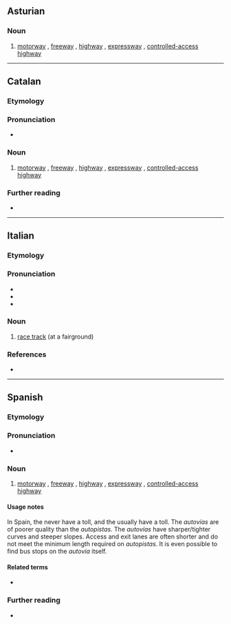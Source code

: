 ==Asturian==
{{wikipedia|lang=ast}}

===Noun===
{{ast-noun|f|autopistes}}

# [[motorway]] {{q|Britain, Ireland, New Zealand}}, [[freeway]] {{q|Australia, Canada, US}}, [[highway]] {{q|parts of the US}}, [[expressway]] {{q|parts of Canada, parts of the US}}, [[controlled-access highway]]

----

==Catalan==

===Etymology===
{{com|ca|auto|pista}}

===Pronunciation===
* {{ca-IPA}}

===Noun===
{{ca-noun|f}}

# [[motorway]] {{q|Britain, Ireland, New Zealand}}, [[freeway]] {{q|Australia, Canada, US}}, [[highway]] {{q|parts of the US}}, [[expressway]] {{q|parts of Canada, parts of the US}}, [[controlled-access highway]]

===Further reading===
* {{R:IEC2}}

{{c|ca|Roads}}

----

==Italian==

===Etymology===
{{prefix|it|auto|id1=car|pista}}

===Pronunciation===
* {{IPA|it|/au̯.toˈpis.ta/|[ˌäu̯t̪oˈpis̪t̪ä]}}
* {{rhymes|it|ista}}
* {{hyph|it|au|to|pì|sta}}

===Noun===
{{it-noun|f}}

# [[race track]] (at a fairground)

===References===
* {{R:it:Trec}}

----

==Spanish==
{{wikipedia|lang=es}}

===Etymology===
{{af|es|auto|pista}}

===Pronunciation===
* {{es-IPA}}

===Noun===
{{es-noun|f}}

# [[motorway]] {{q|Britain, Ireland, New Zealand}}, [[freeway]] {{q|Australia, Canada, US}}, [[highway]] {{q|parts of the US}}, [[expressway]] {{q|parts of Canada, parts of the US}}, [[controlled-access highway]]

====Usage notes====
In Spain, the {{m|es|autovía|autovías}} never have a toll, and the {{m|es|autopista|autopistas}} usually have a toll. The ''autovías'' are of poorer quality than the ''autopistas''. The ''autovías'' have sharper/tighter curves and steeper slopes. Access and exit lanes are often shorter and do not meet the minimum length required on ''autopistas''. It is even possible to find bus stops on the ''autovía'' itself.

====Related terms====
* {{l|es|autovía}}

===Further reading===
* {{R:DRAE}}

{{C|es|Roads}}